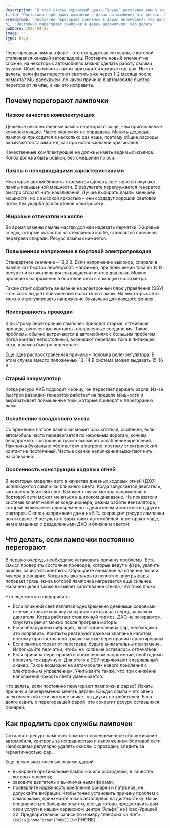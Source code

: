 ```yaml
---
description: "В этой статье сервисный центр “Альфа” расскажет вам о том, что делать, если постоянно перегорают лампочки в фарах автомобиля"
title: "Постоянно перегорают лампочки в фарах автомобиля: что делать. Сервисный центр “Альфа”"
breadcrumb: "Постоянно перегорают лампочки в фарах автомобиля: что делать"
h1: "Постоянно перегорают лампочки в фарах автомобиля: что делать"
pubDate: 2025-04-25
image: ""
type: blog
---
```


Перегоревшая лампа в фаре – это стандартная ситуация, с которой сталкивался каждый автовладелец. Поставить новый элемент не сложно, на некоторых автомобилях можно сделать работу своими руками. Обычно менять лампы приходится каждые год-два. Но что делать, если фары перестают светить уже через 1-2 месяца после ремонта? Мы расскажем, по какой причине в автомобиле быстро перегорают лампы, и как это исправить. 

<h2 class="mt-12">Почему перегорают лампочки</h2>
<h3><strong>Низкое качество комплектующих</strong></h3>

Дешевые некачественные лампы перегорают чаще, чем оригинальные комплектующие. Часто экономия не оправдана. Менять дешевые лампочки приходится в несколько раз чаще, поэтому общие расходы оказываются такими же, как при использовании оригиналов. 

Качественные комплектующие не должны иметь видимых изъянов. Колба должна быть ровной, без смещений по оси. 

<h3><strong>Лампы с неподходящими характеристиками</strong></h3>

Некоторые автомобилисты стремятся сделать свет ярче и покупают лампы повышенной мощности. В результате перегружается генератор, быстро сгорает нить накаливания. Лучше выбирать лампы меньшей мощности, но с высокой яркостью – они создадут хороший световой поток без ущерба для бортовой электросети. 

<h3><strong>Жировые отпечатки на колбе</strong></h3>

Во время замены лампы мастер должен надевать перчатки. Жировые следы, которые остаются на стеклянной колбе, становятся причиной перегрева спирали. Ресурс лампы снижается. 

<h3><strong>Повышенное напряжение в бортовой электропроводке</strong></h3>

Стандартное значение – 13,2 В. Если напряжение высокое, спирали в лампочках быстро перегорают. Например, при повышении тока до 14 В ресурс нити накаливания сокращается почти в два раза. Можно проверить напряжение в бортовой сети с помощью вольтметра. 

Также стоит обратить внимание на электронный блок управления (ЭБУ) – он часто выдает повышенный вольтаж на лампы. На некоторых авто можно отрегулировать напряжение буквально для каждого фонаря. 

<h3><strong>Неисправность проводки</strong></h3>

К быстрому перегоранию лампочек приводят старые, отгнившие провода, окисленные контакты, оплавленные соединения. Такие проблемы обычно встречаются в автомобилях с большим пробегом. Когда контакт непостоянный, возникают перепады тока в питающей сети, и лампа быстро перегорает. 

Еще одна распространенная причина – поломка реле-регулятора. В этом случае вместо положенных 13-14 В система может выдавать 15-16 В. 

<h3><strong>Старый аккумулятор</strong></h3>

Когда ресурс АКБ подходит к концу, он перестает держать заряд. Из-за быстрой разрядки генератор работает на пределе мощности и вырабатывает повышенные токи, которые приводят к перегоранию ламп. 

<h3><strong>Ослабление посадочного места</strong></h3>

Со временем патрон лампочки может расшататься, особенно, если автомобиль часто передвигается по неровным дорогам, кочкам, бездорожью. Постоянная тряска вызывает ослабление креплений. Лампочка буквально «болтается» в патроне, поэтому электрический контакт не постоянный. Частые скачки напряжения выжигают нить накаливания. 

<h3><strong>Особенность конструкции ходовых огней</strong></h3>

В некоторых моделях авто в качестве дневных ходовых огней (ДХО) используются лампочки ближнего света. Когда запускается двигатель, загорается ближний свет. В момент пуска мотора напряжение в бортовой сети может меняться в широком диапазоне. На показатели системы влияет наличие кондиционера, режим работы вентилятора, который включается одновременно с двигателем и множество других факторов. Скачок напряжения даже на 5 % сокращает ресурс лампочки почти вдвое. В результате фары таких автомобилей перегорают чаще, чем в машинах с разделенными ДХО и ближним светом. 

<h2 class="mt-12">Что делать, если лампочки постоянно перегорают</h2>
В первую очередь необходимо установить причину проблемы. Есть смысл проверить состояние проводов, которые ведут к фаре, удалить окислы, зачистить контакты. Обращайте внимание на наличие пыли и мусора в фонарях. Когда крышка закрыта неплотно, внутрь фары попадает грязь, из-за которой лампочка нагревается еще сильнее. Наличие щелей также вызывает запотевание стекла, что тоже плохо. 

Что еще можно предпринять: 

+ Если ближний свет является одновременно дневными ходовыми огнями, ставьте машину на ручник каждый раз перед запуском двигателя. Когда работает стояночный тормоз, ДХО не загораются. Опустить рычаг можно после прогрева мотора. 
+ Если обнаружены вибрации, люфт в креплениях фар, необходимо это исправить. Контакты реагируют даже на хлопанье капотом, поэтому при постоянной тряске частые перегорания гарантированы. 
+ Если лампа сгорает от перегрева, будьте внимательны при замене. Используйте перчатки, чтобы на колбе не оставалось отпечатков. 
+ Если причина перегораний в повышенном напряжении, необходимо понизить ток вручную. Для этого к ЭБУ подключают специальный сканер. Такое возможно на автомобилях нового поколения с электронным управлением. Учитывайте также, что при снижении напряжения яркость света уменьшается. 

Что делать, если постоянно перегорают лампочки в фарах? Искать причину и своевременно менять детали. Каждая лампа – это звено электрической сети, которое влияет на других потребителей. Если долго ездить с перегоревшей фарой, это сократит ресурс оставшихся фонарей. 

<h2 class="mt-12">Как продлить срок службы лампочек</h2>
Сохранить ресурс лампочек поможет своевременное обслуживание автомобиля, контроль за исправностью и напряжением бортовой сети. Необходимо регулярно удалять окислы с проводки, следить за герметичностью фар. 

Еще несколько полезных рекомендаций: 

+ выбирайте оригинальные лампочки или расходники, в качестве которых уверены; 
+ заводите двигатель с выключенными фарами; 
+ проверяйте надежность крепления фонарей и патронов, не допускайте вибрации.
Чтобы точно установить причину проблем с лампочками, приезжайте в наш автосервис на диагностику. Наши специалисты с большим опытом, всегда готовы предоставить вам свои услуги в нашем сервисном центре “Альфа” на Ново-Урицкой 22. Предварительная запись по номеру телефона <a href={`tel:${phoneFormat(PHONE)}`}>{PHONE}</a>.


